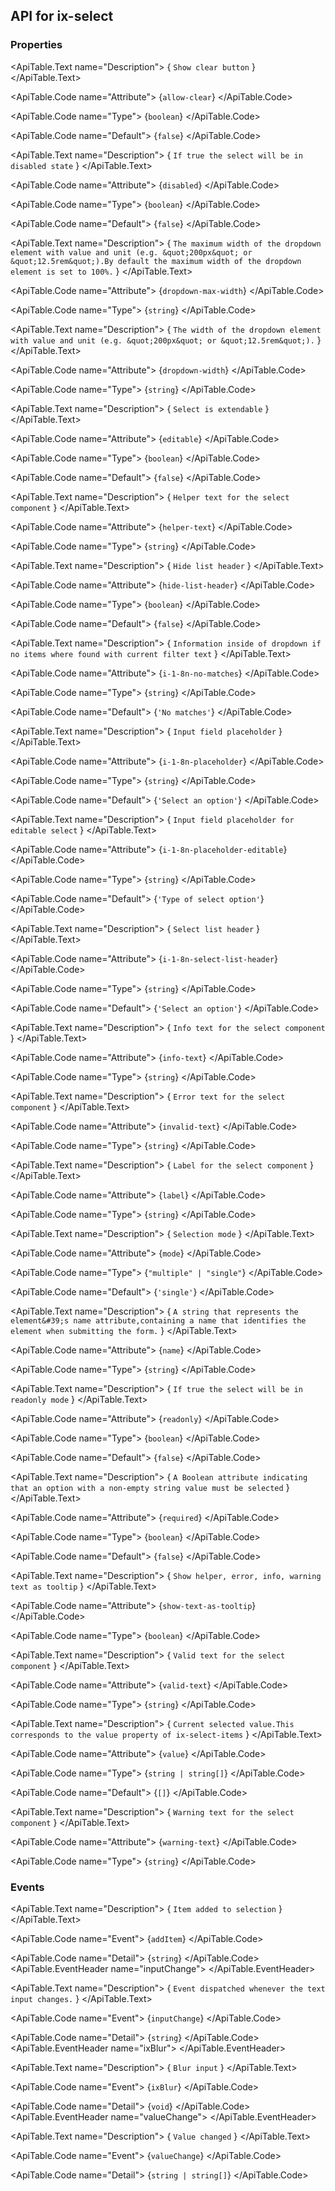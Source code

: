 
## API for ix-select

### Properties

<ApiTable id="property-allowClear">
  <ApiTable.PropertyHeader name="allowClear" singleFramework="">
  </ApiTable.PropertyHeader>

  <ApiTable.Text name="Description">
    { `Show clear button` }
  </ApiTable.Text>

  <ApiTable.Code name="Attribute">
    {`allow-clear`}
  </ApiTable.Code>

  <ApiTable.Code name="Type">
   {`boolean`}
  </ApiTable.Code>

  <ApiTable.Code name="Default">
    {`false`}
  </ApiTable.Code>

</ApiTable>
<ApiTable id="property-disabled">
  <ApiTable.PropertyHeader name="disabled" singleFramework="">
  </ApiTable.PropertyHeader>

  <ApiTable.Text name="Description">
    { `If true the select will be in disabled state` }
  </ApiTable.Text>

  <ApiTable.Code name="Attribute">
    {`disabled`}
  </ApiTable.Code>

  <ApiTable.Code name="Type">
   {`boolean`}
  </ApiTable.Code>

  <ApiTable.Code name="Default">
    {`false`}
  </ApiTable.Code>

</ApiTable>
<ApiTable id="property-dropdownMaxWidth">
  <ApiTable.PropertyHeader name="dropdownMaxWidth" singleFramework="">
  </ApiTable.PropertyHeader>

  <ApiTable.Text name="Description">
    { `The maximum width of the dropdown element with value and unit (e.g. &quot;200px&quot; or &quot;12.5rem&quot;).By default the maximum width of the dropdown element is set to 100%.` }
  </ApiTable.Text>

  <ApiTable.Code name="Attribute">
    {`dropdown-max-width`}
  </ApiTable.Code>

  <ApiTable.Code name="Type">
   {`string`}
  </ApiTable.Code>


</ApiTable>
<ApiTable id="property-dropdownWidth">
  <ApiTable.PropertyHeader name="dropdownWidth" singleFramework="">
  </ApiTable.PropertyHeader>

  <ApiTable.Text name="Description">
    { `The width of the dropdown element with value and unit (e.g. &quot;200px&quot; or &quot;12.5rem&quot;).` }
  </ApiTable.Text>

  <ApiTable.Code name="Attribute">
    {`dropdown-width`}
  </ApiTable.Code>

  <ApiTable.Code name="Type">
   {`string`}
  </ApiTable.Code>


</ApiTable>
<ApiTable id="property-editable">
  <ApiTable.PropertyHeader name="editable" singleFramework="">
  </ApiTable.PropertyHeader>

  <ApiTable.Text name="Description">
    { `Select is extendable` }
  </ApiTable.Text>

  <ApiTable.Code name="Attribute">
    {`editable`}
  </ApiTable.Code>

  <ApiTable.Code name="Type">
   {`boolean`}
  </ApiTable.Code>

  <ApiTable.Code name="Default">
    {`false`}
  </ApiTable.Code>

</ApiTable>
<ApiTable id="property-helperText">
  <ApiTable.PropertyHeader name="helperText" singleFramework="">
  </ApiTable.PropertyHeader>

  <ApiTable.Text name="Description">
    { `Helper text for the select component` }
  </ApiTable.Text>

  <ApiTable.Code name="Attribute">
    {`helper-text`}
  </ApiTable.Code>

  <ApiTable.Code name="Type">
   {`string`}
  </ApiTable.Code>


</ApiTable>
<ApiTable id="property-hideListHeader">
  <ApiTable.PropertyHeader name="hideListHeader" singleFramework="">
  </ApiTable.PropertyHeader>

  <ApiTable.Text name="Description">
    { `Hide list header` }
  </ApiTable.Text>

  <ApiTable.Code name="Attribute">
    {`hide-list-header`}
  </ApiTable.Code>

  <ApiTable.Code name="Type">
   {`boolean`}
  </ApiTable.Code>

  <ApiTable.Code name="Default">
    {`false`}
  </ApiTable.Code>

</ApiTable>
<ApiTable id="property-i18nNoMatches">
  <ApiTable.PropertyHeader name="i18nNoMatches" singleFramework="">
  </ApiTable.PropertyHeader>

  <ApiTable.Text name="Description">
    { `Information inside of dropdown if no items where found with current filter text` }
  </ApiTable.Text>

  <ApiTable.Code name="Attribute">
    {`i-1-8n-no-matches`}
  </ApiTable.Code>

  <ApiTable.Code name="Type">
   {`string`}
  </ApiTable.Code>

  <ApiTable.Code name="Default">
    {`'No matches'`}
  </ApiTable.Code>

</ApiTable>
<ApiTable id="property-i18nPlaceholder">
  <ApiTable.PropertyHeader name="i18nPlaceholder" singleFramework="">
  </ApiTable.PropertyHeader>

  <ApiTable.Text name="Description">
    { `Input field placeholder` }
  </ApiTable.Text>

  <ApiTable.Code name="Attribute">
    {`i-1-8n-placeholder`}
  </ApiTable.Code>

  <ApiTable.Code name="Type">
   {`string`}
  </ApiTable.Code>

  <ApiTable.Code name="Default">
    {`'Select an option'`}
  </ApiTable.Code>

</ApiTable>
<ApiTable id="property-i18nPlaceholderEditable">
  <ApiTable.PropertyHeader name="i18nPlaceholderEditable" singleFramework="">
  </ApiTable.PropertyHeader>

  <ApiTable.Text name="Description">
    { `Input field placeholder for editable select` }
  </ApiTable.Text>

  <ApiTable.Code name="Attribute">
    {`i-1-8n-placeholder-editable`}
  </ApiTable.Code>

  <ApiTable.Code name="Type">
   {`string`}
  </ApiTable.Code>

  <ApiTable.Code name="Default">
    {`'Type of select option'`}
  </ApiTable.Code>

</ApiTable>
<ApiTable id="property-i18nSelectListHeader">
  <ApiTable.PropertyHeader name="i18nSelectListHeader" singleFramework="">
  </ApiTable.PropertyHeader>

  <ApiTable.Text name="Description">
    { `Select list header` }
  </ApiTable.Text>

  <ApiTable.Code name="Attribute">
    {`i-1-8n-select-list-header`}
  </ApiTable.Code>

  <ApiTable.Code name="Type">
   {`string`}
  </ApiTable.Code>

  <ApiTable.Code name="Default">
    {`'Select an option'`}
  </ApiTable.Code>

</ApiTable>
<ApiTable id="property-infoText">
  <ApiTable.PropertyHeader name="infoText" singleFramework="">
  </ApiTable.PropertyHeader>

  <ApiTable.Text name="Description">
    { `Info text for the select component` }
  </ApiTable.Text>

  <ApiTable.Code name="Attribute">
    {`info-text`}
  </ApiTable.Code>

  <ApiTable.Code name="Type">
   {`string`}
  </ApiTable.Code>


</ApiTable>
<ApiTable id="property-invalidText">
  <ApiTable.PropertyHeader name="invalidText" singleFramework="">
  </ApiTable.PropertyHeader>

  <ApiTable.Text name="Description">
    { `Error text for the select component` }
  </ApiTable.Text>

  <ApiTable.Code name="Attribute">
    {`invalid-text`}
  </ApiTable.Code>

  <ApiTable.Code name="Type">
   {`string`}
  </ApiTable.Code>


</ApiTable>
<ApiTable id="property-label">
  <ApiTable.PropertyHeader name="label" singleFramework="">
  </ApiTable.PropertyHeader>

  <ApiTable.Text name="Description">
    { `Label for the select component` }
  </ApiTable.Text>

  <ApiTable.Code name="Attribute">
    {`label`}
  </ApiTable.Code>

  <ApiTable.Code name="Type">
   {`string`}
  </ApiTable.Code>


</ApiTable>
<ApiTable id="property-mode">
  <ApiTable.PropertyHeader name="mode" singleFramework="">
  </ApiTable.PropertyHeader>

  <ApiTable.Text name="Description">
    { `Selection mode` }
  </ApiTable.Text>

  <ApiTable.Code name="Attribute">
    {`mode`}
  </ApiTable.Code>

  <ApiTable.Code name="Type">
   {`"multiple" | "single"`}
  </ApiTable.Code>

  <ApiTable.Code name="Default">
    {`'single'`}
  </ApiTable.Code>

</ApiTable>
<ApiTable id="property-name">
  <ApiTable.PropertyHeader name="name" singleFramework="">
  </ApiTable.PropertyHeader>

  <ApiTable.Text name="Description">
    { `A string that represents the element&#39;s name attribute,containing a name that identifies the element when submitting the form.` }
  </ApiTable.Text>

  <ApiTable.Code name="Attribute">
    {`name`}
  </ApiTable.Code>

  <ApiTable.Code name="Type">
   {`string`}
  </ApiTable.Code>


</ApiTable>
<ApiTable id="property-readonly">
  <ApiTable.PropertyHeader name="readonly" singleFramework="">
  </ApiTable.PropertyHeader>

  <ApiTable.Text name="Description">
    { `If true the select will be in readonly mode` }
  </ApiTable.Text>

  <ApiTable.Code name="Attribute">
    {`readonly`}
  </ApiTable.Code>

  <ApiTable.Code name="Type">
   {`boolean`}
  </ApiTable.Code>

  <ApiTable.Code name="Default">
    {`false`}
  </ApiTable.Code>

</ApiTable>
<ApiTable id="property-required">
  <ApiTable.PropertyHeader name="required" singleFramework="">
  </ApiTable.PropertyHeader>

  <ApiTable.Text name="Description">
    { `A Boolean attribute indicating that an option with a non-empty string value must be selected` }
  </ApiTable.Text>

  <ApiTable.Code name="Attribute">
    {`required`}
  </ApiTable.Code>

  <ApiTable.Code name="Type">
   {`boolean`}
  </ApiTable.Code>

  <ApiTable.Code name="Default">
    {`false`}
  </ApiTable.Code>

</ApiTable>
<ApiTable id="property-showTextAsTooltip">
  <ApiTable.PropertyHeader name="showTextAsTooltip" singleFramework="">
  </ApiTable.PropertyHeader>

  <ApiTable.Text name="Description">
    { `Show helper, error, info, warning text as tooltip` }
  </ApiTable.Text>

  <ApiTable.Code name="Attribute">
    {`show-text-as-tooltip`}
  </ApiTable.Code>

  <ApiTable.Code name="Type">
   {`boolean`}
  </ApiTable.Code>


</ApiTable>
<ApiTable id="property-validText">
  <ApiTable.PropertyHeader name="validText" singleFramework="">
  </ApiTable.PropertyHeader>

  <ApiTable.Text name="Description">
    { `Valid text for the select component` }
  </ApiTable.Text>

  <ApiTable.Code name="Attribute">
    {`valid-text`}
  </ApiTable.Code>

  <ApiTable.Code name="Type">
   {`string`}
  </ApiTable.Code>


</ApiTable>
<ApiTable id="property-value">
  <ApiTable.PropertyHeader name="value" singleFramework="">
  </ApiTable.PropertyHeader>

  <ApiTable.Text name="Description">
    { `Current selected value.This corresponds to the value property of ix-select-items` }
  </ApiTable.Text>

  <ApiTable.Code name="Attribute">
    {`value`}
  </ApiTable.Code>

  <ApiTable.Code name="Type">
   {`string | string[]`}
  </ApiTable.Code>

  <ApiTable.Code name="Default">
    {`[]`}
  </ApiTable.Code>

</ApiTable>
<ApiTable id="property-warningText">
  <ApiTable.PropertyHeader name="warningText" singleFramework="">
  </ApiTable.PropertyHeader>

  <ApiTable.Text name="Description">
    { `Warning text for the select component` }
  </ApiTable.Text>

  <ApiTable.Code name="Attribute">
    {`warning-text`}
  </ApiTable.Code>

  <ApiTable.Code name="Type">
   {`string`}
  </ApiTable.Code>


</ApiTable>


### Events

<ApiTable id="event-addItem">
  <ApiTable.EventHeader name="addItem">
  </ApiTable.EventHeader>

  <ApiTable.Text name="Description">
    { `Item added to selection` }
  </ApiTable.Text>

  <ApiTable.Code name="Event">
    {`addItem`}
  </ApiTable.Code>

  <ApiTable.Code name="Detail">
    {`string`}
  </ApiTable.Code>
</ApiTable>
<ApiTable id="event-inputChange">
  <ApiTable.EventHeader name="inputChange">
  </ApiTable.EventHeader>

  <ApiTable.Text name="Description">
    { `Event dispatched whenever the text input changes.` }
  </ApiTable.Text>

  <ApiTable.Code name="Event">
    {`inputChange`}
  </ApiTable.Code>

  <ApiTable.Code name="Detail">
    {`string`}
  </ApiTable.Code>
</ApiTable>
<ApiTable id="event-ixBlur">
  <ApiTable.EventHeader name="ixBlur">
  </ApiTable.EventHeader>

  <ApiTable.Text name="Description">
    { `Blur input` }
  </ApiTable.Text>

  <ApiTable.Code name="Event">
    {`ixBlur`}
  </ApiTable.Code>

  <ApiTable.Code name="Detail">
    {`void`}
  </ApiTable.Code>
</ApiTable>
<ApiTable id="event-valueChange">
  <ApiTable.EventHeader name="valueChange">
  </ApiTable.EventHeader>

  <ApiTable.Text name="Description">
    { `Value changed` }
  </ApiTable.Text>

  <ApiTable.Code name="Event">
    {`valueChange`}
  </ApiTable.Code>

  <ApiTable.Code name="Detail">
    {`string | string[]`}
  </ApiTable.Code>
</ApiTable>


